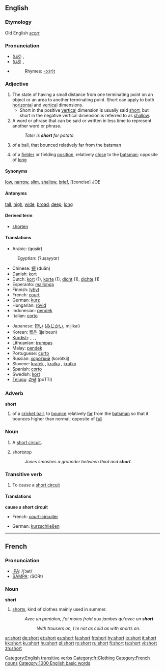 {{wikipedia}}
==English==

{{rank|different|care|war|390|short|able|five|need}}
===Etymology===
Old English ''[[scort]]''

===Pronunciation===
*(''[[Received Pronunciation|UK]]'') {{IPA|/ʃɔːt/}}, {{SAMPA|/SO:t/}}
*(''[[General American|US]]'') {{IPA|/ʃɔɹt/}}, {{SAMPA|/SOrt/}}
*{{audio|en-us-short.ogg|Audio (US)}}
*:Rhymes: [[Rhymes:English:-ɔː(r)t|-ɔː(r)t]]

===Adjective===
{{en-adj|er}}

# The state of having a small distance from one terminating point on an object or an area to another terminating point.  Short can apply to both [[horizontal]] and [[vertical]] dimensions.
#*Short in the positive [[vertical]] dimension is usually said [[short]], but short in the negative vertical dimension is referred to as [[shallow]].
# A word or phrase that can be said or written in less time to represent another word or phrase.
#: ''Tater is '''short''' for potato.''
# {{cricket}} of a ball, that bounced relatively far from the batsman
# {{cricket}} of a [[fielder]] or fielding [[position]], relatively [[close]] to the [[batsman]]; opposite of [[long]]

====Synonyms====
[[low]], [[narrow]], [[slim]], [[shallow]], [[brief]], [[concise] JOE

====Antonyms====
[[tall]], [[high]], [[wide]], [[broad]], [[deep]], [[long]]

====Derived term====
* [[shorten]]

====Translations====
{{top}}
*Arabic: {{ARchar|[[قصير]]}} (qɑṣiir)
:Egyptian: {{ARchar|[[قصير]]}} (ʔuṣayyɑr)
*Chinese: [[短]] (duǎn)
*Danish: [[kort]]
*Dutch: [[kort]] (1), [[korte]] (1), [[dicht]] (1), [[dichte]] (1)
*Esperanto: [[mallonga]]
*Finnish: [[lyhyt]]
*French: [[court]]
*German: [[kurz]]
*Hungarian: [[rövid]]
*Indonesian: [[pendek]]
*Italian: [[corto]]
{{mid}}
*Japanese: [[短い]] ([[みじかい]], mijikai)
*Korean: [[짧은]] (jjalbeun)
*[[Kurdish]]: {{trad|ku|kurt}}, {{trad|ku|kin}}, {{trad|ku|qut}}, {{trad|ku|quse}}
*Lithuanian: [[trumpas]]
*Malay: [[pendek]]
*Portuguese: [[curto]]
*Russian: [[короткий]] (korótkij)
*Slovene: [[kratek]] {{m}}, [[kratka]] {{f}}, [[kratko]] {{n}}
*Spanish: [[corto]]
*Swedish: [[kort]]
*[[Telugu]]: [[పొట్టి]] (poTTi)
{{bottom}}

===Adverb===
'''short'''

# {{cricket}} of a [[cricket ball]], to [[bounce]] relatively [[far]] from the [[batsman]] so that it bounces higher than normal; opposite of [[full]]

===Noun===
{{en-noun}}

# A [[short circuit]].
# {{baseball}} shortstop
#: ''Jones smashes a grounder between third and '''short'''.''

===Transitive verb===
{{en-verb}}

#To cause a [[short circuit]]

====Translations====

'''cause a short circuit'''
{{top}}
*French: [[court-circuiter]]
{{mid}}
*German: [[kurzschließen]]
{{bottom}}

[[Category:English transitive verbs]]
----

==French==

===Pronunciation===
*[[w:IPA|IPA]]: /ʃɔʁt/
*[[w:SAMPA|SAMPA]]: /SORt/

===Noun===
'''short'''
#[[shorts]], kind of clothes mainly used in summer.
#: ''Avec un pantalon, j'ai moins froid aux jambes qu'avec un '''short'''.''
#::''With trousers on, I'm not as cold as with shorts on.''
[[Category:fr:Clothing]]
[[Category:French nouns]]
[[Category:1000 English basic words]]

[[ar:short]]
[[de:short]]
[[et:short]]
[[es:short]]
[[fa:short]]
[[fr:short]]
[[hy:short]]
[[io:short]]
[[it:short]]
[[kk:short]]
[[ku:short]]
[[hu:short]]
[[pl:short]]
[[ro:short]]
[[ru:short]]
[[fi:short]]
[[ta:short]]
[[vi:short]]
[[zh:short]]
